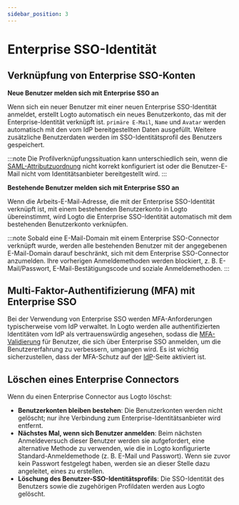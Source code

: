 ```yaml
---
sidebar_position: 3
---
```


# Enterprise SSO-Identität

## Verknüpfung von Enterprise SSO-Konten

**Neue Benutzer melden sich mit Enterprise SSO an**

Wenn sich ein neuer Benutzer mit einer neuen Enterprise SSO-Identität anmeldet, erstellt Logto automatisch ein neues Benutzerkonto, das mit der Enterprise-Identität verknüpft ist. `primäre E-Mail`, `Name` und `Avatar` werden automatisch mit den vom IdP bereitgestellten Daten ausgefüllt. Weitere zusätzliche Benutzerdaten werden im SSO-Identitätsprofil des Benutzers gespeichert.

:::note
Die Profilverknüpfungssituation kann unterschiedlich sein, wenn die [SAML-Attributzuordnung](/integrations/saml-sso#step-3-configure-user-attributes-mapping) nicht korrekt konfiguriert ist oder die Benutzer-E-Mail nicht vom Identitätsanbieter bereitgestellt wird.
:::

**Bestehende Benutzer melden sich mit Enterprise SSO an**

Wenn die Arbeits-E-Mail-Adresse, die mit der Enterprise SSO-Identität verknüpft ist, mit einem bestehenden Benutzerkonto in Logto übereinstimmt, wird Logto die Enterprise SSO-Identität automatisch mit dem bestehenden Benutzerkonto verknüpfen.

:::note
Sobald eine E-Mail-Domain mit einem Enterprise SSO-Connector verknüpft wurde, werden alle bestehenden Benutzer mit der angegebenen E-Mail-Domain darauf beschränkt, sich mit dem Enterprise SSO-Connector anzumelden. Ihre vorherigen Anmeldemethoden werden blockiert, z. B. E-Mail/Passwort, E-Mail-Bestätigungscode und soziale Anmeldemethoden.
:::

## Multi-Faktor-Authentifizierung (MFA) mit Enterprise SSO

Bei der Verwendung von Enterprise SSO werden MFA-Anforderungen typischerweise vom IdP verwaltet. In Logto werden alle authentifizierten Identitäten vom IdP als vertrauenswürdig angesehen, sodass die [MFA-Validierung](/end-user-flows/mfa) für Benutzer, die sich über Enterprise SSO anmelden, um die Benutzererfahrung zu verbessern, umgangen wird. Es ist wichtig sicherzustellen, dass der MFA-Schutz auf der [IdP](/end-user-flows/enterprise-sso#key-components-of-enterprise-sso)-Seite aktiviert ist.

## Löschen eines Enterprise Connectors

Wenn du einen Enterprise Connector aus Logto löschst:

- **Benutzerkonten bleiben bestehen**: Die Benutzerkonten werden nicht gelöscht; nur ihre Verbindung zum Enterprise-Identitätsanbieter wird entfernt.
- **Nächstes Mal, wenn sich Benutzer anmelden**: Beim nächsten Anmeldeversuch dieser Benutzer werden sie aufgefordert, eine alternative Methode zu verwenden, wie die in Logto konfigurierte Standard-Anmeldemethode (z. B. E-Mail und Passwort). Wenn sie zuvor kein Passwort festgelegt haben, werden sie an dieser Stelle dazu angeleitet, eines zu erstellen.
- **Löschung des Benutzer-SSO-Identitätsprofils**: Die SSO-Identität des Benutzers sowie die zugehörigen Profildaten werden aus Logto gelöscht.
